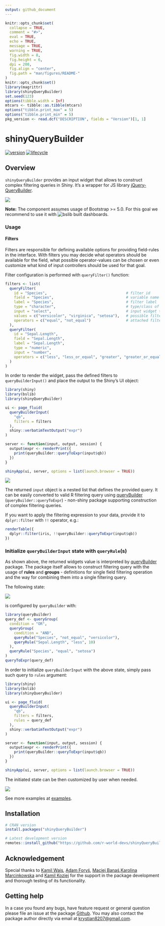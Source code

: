 ```yaml
---
output: github_document
---
```


```r
knitr::opts_chunk$set(
  collapse = TRUE,
  comment = "#>",
  eval = TRUE,        
  echo = TRUE,
  message = TRUE,
  warning = TRUE,
  fig.width = 8,
  fig.height = 6,
  dpi = 200,
  fig.align = "center",
  fig.path = "man/figures/README-"
)
knitr::opts_chunk$set()
library(magrittr)
library(shinyQueryBuilder)
set.seed(123)
options(tibble.width = Inf)
mtcars <- tibble::as.tibble(mtcars)
options("tibble.print_max" = 5)
options("tibble.print_min" = 5)
pkg_version <- read.dcf("DESCRIPTION", fields = "Version")[1, 1]
```

# shinyQueryBuilder

[![version](https://img.shields.io/static/v1.svg?label=github.com&message=v.`r I(pkg_version)`&color=ff69b4)](https://r-world-devs.github.io/shinyQueryBuilder/)
[![lifecycle](https://img.shields.io/badge/lifecycle-experimental-orange.svg)](https://lifecycle.r-lib.org/articles/stages.html#experimental)

## Overview

`shinyQueryBuilder` provides an input widget that allows to construct complex filtering queries in Shiny.
It's a wrapper for JS library [jQuery-QueryBuilder](https://querybuilder.js.org/).

![](man/figures/sq.gif)

**Note:** The component assumes usage of Bootstrap >= 5.0. 
For this goal we recommend to use it with ![bslib](https://rstudio.github.io/bslib) built dashboards.

### Usage

#### Filters

Filters are responsible for defining available options for providing field-rules in the interface.
With filters you may decide what operators should be available for the field, 
what possible operator-values can be chosen or even customize what kind of input controllers 
should be used for that goal.

Filter configuration is performed with `queryFilter()` function: 

```r
filters <- list(
  queryFilter(
    id = "Species",                                    # filter id
    field = "Species",                                 # variable name
    label = "Species",                                 # filter label
    type = "character",                                # type/class of variable
    input = "select",                                  # input widget type
    values = c("versicolor", "virginica", "setosa"),   # possible filter values
    operators = c("equal", "not_equal")                # attached filter operators
  ),
  queryFilter(
    id = "Sepal.Length",
    field = "Sepal.Length",
    label = "Sepal.Length",
    type = "numeric",
    input = "number",
    operators = c("less", "less_or_equal", "greater", "greater_or_equal")
  )
)
```

In order to render the widget, pass the defined filters to `queryBuilderInput()` and place the output to the Shiny's UI object:

```r
library(shiny)
library(bslib)
library(shinyQueryBuilder)

ui <- page_fluid(
  queryBuilderInput(
    "qb", 
    filters = filters
  ),
  shiny::verbatimTextOutput("expr")
)

server <- function(input, output, session) {
  output$expr <- renderPrint({
    print(queryBuilder::queryToExpr(input$qb))
  })
}

shinyApp(ui, server, options = list(launch.browser = TRUE))
```

![](man/figures/sqb_filters.gif)

The returned `input` object is a nested list that defines the provided query.
It can be easily converted to valid R filtering query using [queryBuilder](https://github.com/r-world-devs/queryBuilder) (`queryBuilder::queryToExpr`) - non-shiny package supporting construction of complex filtering queries.

If you want to apply the filtering expression to your data, provide it to `dplyr::filter` with `!!` operator, e.g.:

```r
renderTable({
  dplyr::filter(iris, !!queryBuilder::queryToExpr(input$qb))
})
```

### Initialize `queryBuilderInput` state with `queryRule`(s)

As shown above, the returned widgets value is interpreted by [queryBuilder](https://github.com/r-world-devs/queryBuilder) package.
The package itself allows to construct filtering query with the usage of **rules** and **groups** - definitions for single field filtering operation and the way for combining them into a single filtering query.

The following state:

![](man/figures/sqb_state.png)

is configured by `queryBuilder` with:

```r
library(queryBuilder)
query_def <- queryGroup(
  condition = "OR",
  queryGroup(
    condition = "AND",
    queryRule("Species", "not_equal", "versicolor"),
    queryRule("Sepal.Length", "less", 10)
  ),
  queryRule("Species", "equal", "setosa")
)
queryToExpr(query_def)
```

In order to initialize `queryBuilderInput` with the above state, simply pass such query to `rules` argument:

```r
library(shiny)
library(bslib)
library(shinyQueryBuilder)

ui <- page_fluid(
  queryBuilderInput(
    "qb", 
    filters = filters,
    rules = query_def
  ),
  shiny::verbatimTextOutput("expr")
)

server <- function(input, output, session) {
  output$expr <- renderPrint({
    print(queryBuilder::queryToExpr(input$qb))
  })
}

shinyApp(ui, server, options = list(launch.browser = TRUE))
```

The initiated state can be then customized by user when needed.

![](man/figures/sqb_restate.gif)

See more examples at [examples](https://github.com/r-world-devs/shinyQueryBuilder/-/tree/master/examples?ref_type=heads).

## Installation

```r
# CRAN version
install.packages("shinyQueryBuilder")

# Latest development version
remotes::install_github("https://github.com/r-world-devs/shinyQueryBuilder")
```

## Acknowledgement

Special thanks to [Kamil Wais](mailto:kamil.wais@gmail.com), [Adam Foryś](mailto:adam.forys@gmail.com), [Maciej Banaś](mailto:banasmaciek@gmail.com),[Karolina Marcinkowska](mailto:karolina_marcinkowska@onet.pl) and [Kamil Koziej](mailto:koziej.k@gmail.com) for the support in the package development and thorough testing of its functionality.

## Getting help

In a case you found any bugs, have feature request or general question please file an issue at the package [Github](https://github.com/r-world-devs/shinyQueryBuilder/issues).
You may also contact the package author directly via email at [krystian8207@gmail.com](mailto:krystian8207@gmail.com).
